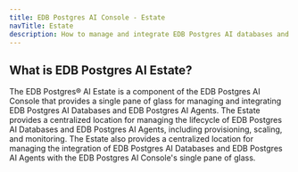 ```yaml
---
title: EDB Postgres AI Console - Estate
navTitle: Estate
description: How to manage and integrate EDB Postgres AI databases and more with EDB Postgres AI Console's single pane of glass.
---
```


## What is EDB Postgres AI Estate?

The EDB Postgres® AI Estate is a component of the EDB Postgres AI Console that provides a single pane of glass for managing and integrating EDB Postgres AI Databases and EDB Postgres AI Agents. The Estate provides a centralized location for managing the lifecycle of EDB Postgres AI Databases and EDB Postgres AI Agents, including provisioning, scaling, and monitoring. The Estate also provides a centralized location for managing the integration of EDB Postgres AI Databases and EDB Postgres AI Agents with the EDB Postgres AI Console's single pane of glass.